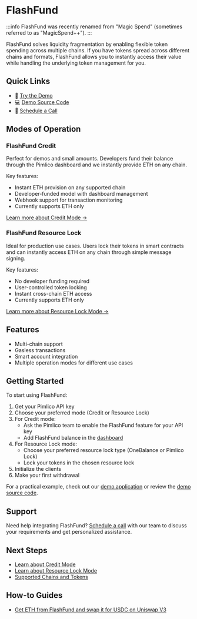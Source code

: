 # FlashFund

:::info
FlashFund was recently renamed from "Magic Spend" (sometimes referred to as "MagicSpend++").
:::

FlashFund solves liquidity fragmentation by enabling flexible token spending across multiple chains. If you have tokens spread across different chains and formats, FlashFund allows you to instantly access their value while handling the underlying token management for you.

## Quick Links

- 🚀 [Try the Demo](https://flashfund.pimlico.io/)
- 💻 [Demo Source Code](https://github.com/pimlicolabs/magic-spend-ui)
- 📅 [Schedule a Call](https://cal.com/sergey-potekhin)

## Modes of Operation

### FlashFund Credit

Perfect for demos and small amounts. Developers fund their balance through the Pimlico dashboard and we instantly provide ETH on any chain.

Key features:
- Instant ETH provision on any supported chain
- Developer-funded model with dashboard management
- Webhook support for transaction monitoring
- Currently supports ETH only

[Learn more about Credit Mode →](/references/flash-fund/modes/credit)

### FlashFund Resource Lock

Ideal for production use cases. Users lock their tokens in smart contracts and can instantly access ETH on any chain through simple message signing.

Key features:
- No developer funding required
- User-controlled token locking
- Instant cross-chain ETH access
- Currently supports ETH only

[Learn more about Resource Lock Mode →](/references/flash-fund/modes/resource-lock)

## Features

- Multi-chain support
- Gasless transactions
- Smart account integration
- Multiple operation modes for different use cases

## Getting Started

To start using FlashFund:

1. Get your Pimlico API key
2. Choose your preferred mode (Credit or Resource Lock)
3. For Credit mode:
   - Ask the Pimlico team to enable the FlashFund feature for your API key
   - Add FlashFund balance in the [dashboard](https://dashboard.pimlico.io/billing/payment-methods)
4. For Resource Lock mode:
   - Choose your preferred resource lock type (OneBalance or Pimlico Lock)
   - Lock your tokens in the chosen resource lock
5. Initialize the clients
6. Make your first withdrawal

For a practical example, check out our [demo application](https://flashfund.pimlico.io/) or review the [demo source code](https://github.com/pimlicolabs/magic-spend-ui/).

## Support

Need help integrating FlashFund? [Schedule a call](https://cal.com/sergey-potekhin) with our team to discuss your requirements and get personalized assistance.

## Next Steps

- [Learn about Credit Mode](/references/flash-fund/modes/credit)
- [Learn about Resource Lock Mode](/references/flash-fund/modes/resource-lock)
- [Supported Chains and Tokens](/references/flash-fund/supported-chains-and-tokens)

## How-to Guides

- [Get ETH from FlashFund and swap it for USDC on Uniswap V3](/references/flash-fund/how-to/eth-to-usdc-uniswap)
